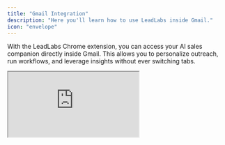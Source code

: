 ```yaml
---
title: "Gmail Integration"
description: "Here you'll learn how to use LeadLabs inside Gmail."
icon: "envelope"
---
```


With the LeadLabs Chrome extension, you can access your AI sales companion directly inside Gmail. This allows you to personalize outreach, run workflows, and leverage insights without ever switching tabs.

<iframe src="https://uppish-peacock.clueso.site/embed/452d7058-865b-4590-8f02-bb482bdd8bb7" className="w-full aspect-video" />

## Opening LeadLabs in Gmail

1. Open Gmail and start composing a new message (or open any task in Gmail).
2. Click the **LeadLabs icon** on the right-hand side of your screen.
3. You’ll see a list of **LinkedIn profiles** you’ve previously viewed.

---

## Accessing Prospect Insights

- Hover over any saved profile to:
  - **Run Canvas** immediately.
  - Or view full **prospect details** (including personality and account insights).
- You can drag and reposition the LeadLabs window anywhere on your screen for convenience.

---

## Real-Time Prospect Data

- LeadLabs displays **all prospect data** directly inside Gmail, including:
  - Personality Insights
  - Account Insights
  - Last updated timestamp (e.g., “collected 12 hours ago”)
- No need to switch tabs — everything is available within Gmail.

---

## Running a Canvas in Gmail

1. Hover over a profile and click **Run Canvas**.
2. Select the canvas you want (e.g., _Multi-Signal Outreach_).
3. The LeadLabs agent will execute the canvas in real time.
4. Results include:
   - Multiple outreach ideas
   - Messaging variants and subject lines
   - Prospect signals and web data
   - Psychology-driven frameworks

You can mix, match, and adapt these outputs directly into your Gmail draft.

---

## Benefits of Gmail Integration

- **No tab switching**: All insights and workflows live inside Gmail.
- **Faster personalization**: Instantly access signals and messaging frameworks.
- **Improved productivity**: Complete outreach tasks in seconds.
- **Flexible positioning**: Move the LeadLabs window anywhere on your screen.

---

## Need some help?

We pride ourselves on our impeccable support. Drop us an email at [hello@leadlabs.app](mailto:hello@leadlabs.app) and we will get back ASAP.
